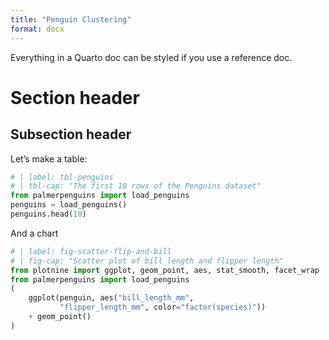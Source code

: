 ```yaml
---
title: "Penguin Clustering"
format: docx
---
```


Everything in a Quarto doc can be styled if you use a reference doc.

# Section header

## Subsection header

Let's make a table:

```python
# | label: tbl-penguins
# | tbl-cap: "The first 10 rows of the Penguins dataset"
from palmerpenguins import load_penguins
penguins = load_penguins()
penguins.head(10)
```

And a chart


```python
# | label: fig-scatter-flip-and-bill
# | fig-cap: "Scatter plot of bill length and flipper length"
from plotnine import ggplot, geom_point, aes, stat_smooth, facet_wrap
from palmerpenguins import load_penguins
(
    ggplot(penguin, aes("bill_length_mm",
           "flipper_length_mm", color="factor(species)"))
    + geom_point()
)
```